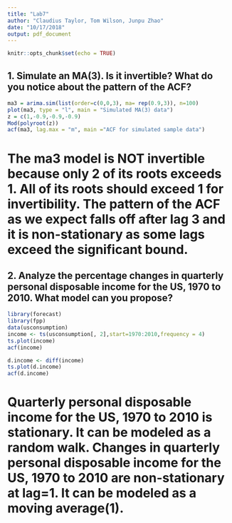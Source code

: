 ```yaml
---
title: "Lab7"
author: "Claudius Taylor, Tom Wilson, Junpu Zhao"
date: "10/17/2018"
output: pdf_document
---
```


```r
knitr::opts_chunk$set(echo = TRUE)
```

## 1. Simulate an MA(3). Is it invertible? What do you notice about the pattern of the ACF?

```r
ma3 = arima.sim(list(order=c(0,0,3), ma= rep(0.9,3)), n=100)
plot(ma3, type = "l", main = "Simulated MA(3) data")
z = c(1,-0.9,-0.9,-0.9)
Mod(polyroot(z)) 
acf(ma3, lag.max = "m", main ="ACF for simulated sample data")
```

# The ma3 model is NOT invertible because only 2 of its roots exceeds 1. All of its roots should exceed 1 for invertibility. The pattern of the ACF as we expect falls off after lag 3 and it is non-stationary as some lags exceed the significant bound.

## 2. Analyze the percentage changes in quarterly personal disposable income for the US, 1970 to 2010. What model can you propose?

```r
library(forecast)
library(fpp)
data(usconsumption)
income <- ts(usconsumption[, 2],start=1970:2010,frequency = 4)
ts.plot(income)
acf(income)

d.income <- diff(income)
ts.plot(d.income)
acf(d.income)
```

# Quarterly personal disposable income for the US, 1970 to 2010 is stationary. It can be modeled as a random walk. Changes in quarterly personal disposable income for the US, 1970 to 2010 are non-stationary at lag=1. It can be modeled as a moving average(1).

